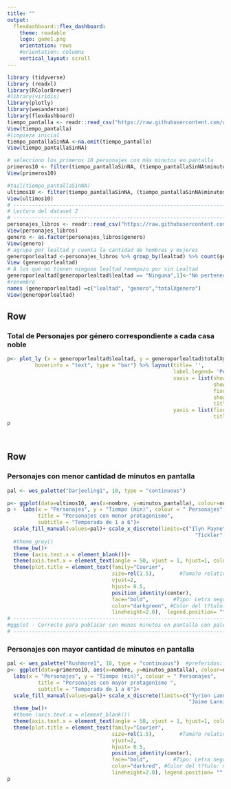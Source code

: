 ---
title: ""
output: 
  flexdashboard::flex_dashboard:
    theme: readable
    logo: game1.png
    orientation: rows
    #orientation: columns
    vertical_layout: scroll
---

```{r setup, include=FALSE}
library (tidyverse)
library (readxl)
library(RColorBrewer)
#library(viridis)  
library(plotly)
library(wesanderson)
library(flexdashboard)
tiempo_pantalla <- readr::read_csv("https://raw.githubusercontent.com/cienciadedatos/datos-de-miercoles/master/datos/2019/2019-04-17/tiempo_pantalla.csv")
View(tiempo_pantalla)
#limpieza inicial
tiempo_pantallaSinNA <-na.omit(tiempo_pantalla)
View(tiempo_pantallaSinNA)

# selecciono los primeros 10 personajes con más minutos en pantalla
primeros10 <- filter(tiempo_pantallaSinNA, (tiempo_pantallaSinNA$minutos_pantalla>103))
View(primeros10)

#tail(tiempo_pantallaSinNA)
ultimos10 <- filter(tiempo_pantallaSinNA, (tiempo_pantallaSinNA$minutos_pantalla<2.30))
View(ultimos10)
# ----------------------------------------------------------------------------------------------------
# Lectura del dataset 2
# ---------------------------------------------------------------------------------------------------- 
personajes_libros <- readr::read_csv("https://raw.githubusercontent.com/cienciadedatos/datos-de-miercoles/master/datos/2019/2019-04-17/personajes_libro.csv")
View(personajes_libros)
genero <- as.factor(personajes_libros$genero)
View(genero)
# agrupa por lealtad y cuenta la cantidad de hombres y mujeres
generoporlealtad <-personajes_libros %>% group_by(lealtad) %>% count(genero)                 
View (generoporlealtad)
# A los que no tienen ninguna lealtad reempazo por sin Lealtad
generoporlealtad[generoporlealtad$lealtad == "Ninguna",1]<-"No pertenece a ninguna casa noble"
#renombro
names (generoporlealtad) =c("lealtad", "genero","totalXgenero")
View(generoporlealtad)

```

Row {data-height=650}
-----------------------------------------------------------------------

### Total de Personajes por género correspondiente a cada casa noble

```{r}
p<- plot_ly (x = generoporlealtad$lealtad, y = generoporlealtad$totalXgenero, color = generoporlealtad$genero, text= paste('Lealtad','',generoporlealtad$lealtad,":",generoporlealtad$totalXgenero), 
         hoverinfo = "text", type = "bar") %>% layout(title= '', 
                                                      label.legend= 'Personaje',
                                                      xaxis = list(showline = F, 
                                                                   showticklabels = F, 
                                                                   fixedrange = T,
                                                                   showlegend =TRUE,
                                                                   title = "Casa Noble"),
                                                      yaxis = list(fixedrange = T, 
                                                                   title = ""))
p




```

Row {data-height=350}
-----------------------------------------------------------------------

###  Personajes con menor cantidad de minutos en pantalla

```{r}
pal <- wes_palette("Darjeeling1", 10, type = "continuous")

p<- ggplot(data=ultimos10, aes(x=nombre, y=minutos_pantalla), colour=nombre) + geom_col(aes(fill=nombre))
p +  labs(x = "Personajes", y = "Tiempo (min)", colour = " Personajes", 
          title = "Personajes con menor protagonismo",
          subtitle = "Temporada de 1 a 6")+ 
  scale_fill_manual(values=pal)+ scale_x_discrete(limits=c("Ilyn Payne","Ternesio Terys","Quaithe", "Hugh of the Vale", "Rorge",
                                                             "Tickler", "Mhaegen","Biter", "Lhara", "Tobho Mott"))+
  #theme_grey()
  theme_bw()+
  theme (axis.text.x = element_blank())+
  theme(axis.text.x = element_text(angle = 50, vjust = 1, hjust=1, color="black"))+  #los meses se visualizan en forma vertical en el eje x
  theme(plot.title = element_text(family="Courier",
                                  size=rel(1.5),        #Tama?o relativo de la letra del t?tulo
                                  vjust=2,                                                    
                                  hjust= 0.5,
                                  position_identity(center),   
                                  face="bold",        #Tipo: Letra negra, otras posibilidades son "plain", "italic", "bold" y "bold.itali
                                  color="darkgreen", #Color del t?tulo: maroon, lightblue, lightblue,darkblue, darkorange, black.
                                  lineheight=2.0),  legend.position= "", legend.text = element_blank())
# ---------------------------------------------------------------------------------------------------------------- 
#ggplot - Correcto para publicar con menos minutos en pantalla con paleta color_brewer
# -----------------------------------------------------------------------------------------------------
```

### Personajes con mayor cantidad de minutos en pantalla

```{r}
pal <- wes_palette("Rushmore1", 10, type = "continuous")  #preferidos: Rushmore1,GrandBudapest1, Darjeeling2
p<- ggplot(data=primeros10, aes(x=nombre, y=minutos_pantalla), colour=nombre) + geom_col(aes(fill=nombre))+
  labs(x = "Personajes", y = "Tiempo (min)", colour = " Personajes", 
          title = "Personajes con mayor protagonismo ",
          subtitle = "Temporada de 1 a 6")+
  scale_fill_manual(values=pal)+ scale_x_discrete(limits=c("Tyrion Lannister","Jon Nieve","Daenerys Targaryen", "Cersei Lannister", "Sansa Stark", "Arya Stark",
                                                           "Jaime Lannister","Theon Greyjoy", "Samwell Tarly", "Jorah Mormont"))+
  theme_bw()+
  #theme (axis.text.x = element_blank())
  theme(axis.text.x = element_text(angle = 50, vjust = 1, hjust=1, color="black"))+ #color="darkgrey /los meses se visualizan en forma vertical en el eje x
  theme(plot.title = element_text(family="Courier",
                                  size=rel(1.5),        #Tama?o relativo de la letra del t?tulo
                                  vjust=2, 
                                  hjust= 0.5, 
                                  position_identity(center),   
                                  face="bold",        #Tipo: Letra negra, otras posibilidades son "plain", "italic", "bold" y "bold.itali
                                  color="darkred", #Color del t?tulo: maroon, lightblue, lightblue,darkblue, darkorange, black.
                                  lineheight=2.0), legend.position= "", legend.text = element_blank())
p

```

